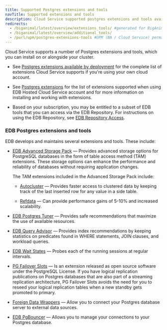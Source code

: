 ```yaml
---
title: Supported Postgres extensions and tools
navTitle: Supported extensions and tools
description: Cloud Service supported postgres extensions and tools available for use with your cluster.
redirects:
  - /biganimal/latest/overview/extensions_tools/ #generated for BigAnimal URL path removal branch
  - /biganimal/latest/overview/additional_tools/
  - /purl/upm/postgres-extensions-tools #UPM (BA / Cloud Service) permalink
---
```


Cloud Service supports a number of Postgres extensions and tools, which you can install on or alongside your cluster.

-   See [Postgres extensions available by deployment](/pg_extensions/) for the complete list of extensions Cloud Service supports if you're using your own cloud account.

-   See [Postgres extensions](/edb-postgres-ai/cloud-service/using_cluster/managing_postgres_extensions/) for the list of extensions supported when using EDB Hosted Cloud Service account and for more information on installing and working with extensions.

-   Based on your subscription, you may be entitled to a subset of EDB tools that you can access via the EDB Repository. For instructions on using the EDB Repository, see [EDB Repository Access](https://info.enterprisedb.com/rs/069-ALB-339/images/Repository%20Access%2004-09-2019.pdf).

### EDB Postgres extensions and tools

EDB develops and maintains several extensions and tools. These include:

-   [EDB Advanced Storage Pack](/pg_extensions/advanced_storage_pack/) — Provides advanced storage options for PostgreSQL databases in the form of table access method (TAM) extensions. These storage options can enhance the performance and reliability of databases without requiring application changes. 

    The TAM extensions included in the Advanced Storage Pack include:

    -   [Autocluster](/pg_extensions/advanced_storage_pack/#autocluster) — Provides faster access to clustered data by keeping track of the last inserted row for any value in a side table. 

    -   [Refdata](/pg_extensions/advanced_storage_pack/#refdata) — Can provide performance gains of 5-10% and increased scalability.


-   [EDB Postgres Tuner](/pg_extensions/pg_tuner/) — Provides safe recommendations that maximize the use of available resources. 

-   [EDB Query Advisor](/pg_extensions/query_advisor/) — Provides index recommendations by keeping statistics on predicates found in WHERE statements, JOIN clauses, and workload queries.

-   [EDB Wait States](/pg_extensions/wait_states/) — Probes each of the running sessions at regular intervals.

-   [PG Failover Slots](/pg_extensions/pg_failover_slots/) — Is an extension released as open source software under the PostgreSQL License. If you have logical replication publications on Postgres databases that are also part of a streaming replication architecture, PG Failover Slots avoids the need for you to reseed your logical replication tables when a new standby gets promoted to primary.

-   [Foreign Data Wrappers](foreign_data_wrappers) — Allow you to connect your Postgres database server to external data sources.

-   [EDB PgBouncer](poolers) — Allows you to manage your connections to your Postgres database. 
